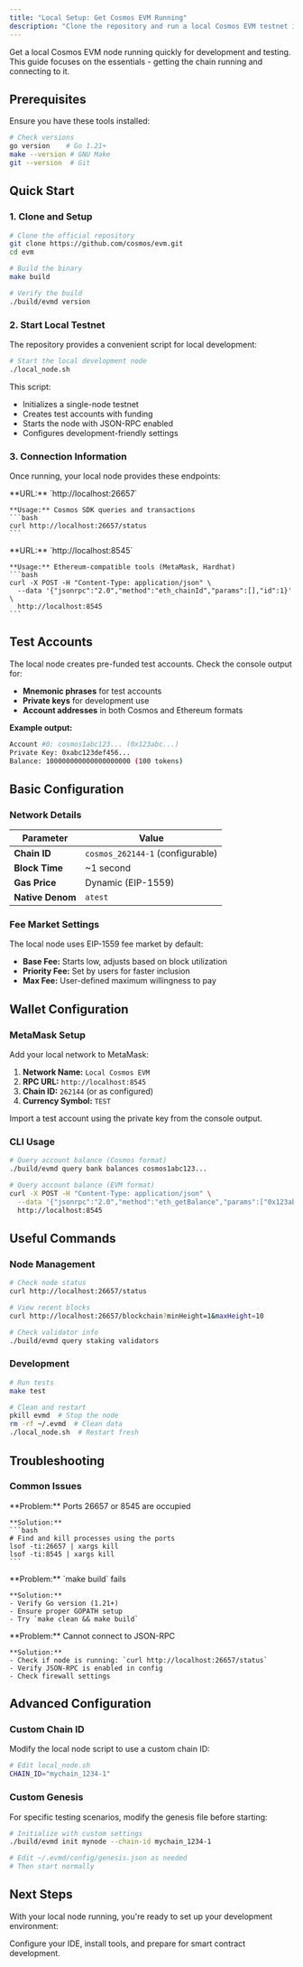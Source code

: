 ```yaml
---
title: "Local Setup: Get Cosmos EVM Running"
description: "Clone the repository and run a local Cosmos EVM testnet in under 5 minutes."
---
```


Get a local Cosmos EVM node running quickly for development and testing. This guide focuses on the essentials - getting the chain running and connecting to it.

## Prerequisites

Ensure you have these tools installed:

```bash
# Check versions
go version    # Go 1.21+
make --version # GNU Make
git --version  # Git
```

## Quick Start

### 1. Clone and Setup

```bash
# Clone the official repository
git clone https://github.com/cosmos/evm.git
cd evm

# Build the binary
make build

# Verify the build
./build/evmd version
```

### 2. Start Local Testnet

The repository provides a convenient script for local development:

```bash
# Start the local development node
./local_node.sh
```

This script:
- Initializes a single-node testnet
- Creates test accounts with funding
- Starts the node with JSON-RPC enabled
- Configures development-friendly settings

### 3. Connection Information

Once running, your local node provides these endpoints:

<CardGroup cols={2}>
  <Card title="Cosmos RPC" icon="atom">
    **URL:** `http://localhost:26657`

    **Usage:** Cosmos SDK queries and transactions
    ```bash
    curl http://localhost:26657/status
    ```
  </Card>

  <Card title="EVM JSON-RPC" icon="ethereum">
    **URL:** `http://localhost:8545`

    **Usage:** Ethereum-compatible tools (MetaMask, Hardhat)
    ```bash
    curl -X POST -H "Content-Type: application/json" \
      --data '{"jsonrpc":"2.0","method":"eth_chainId","params":[],"id":1}' \
      http://localhost:8545
    ```
  </Card>
</CardGroup>

## Test Accounts

The local node creates pre-funded test accounts. Check the console output for:

- **Mnemonic phrases** for test accounts
- **Private keys** for development use
- **Account addresses** in both Cosmos and Ethereum formats

**Example output:**
```bash
Account #0: cosmos1abc123... (0x123abc...)
Private Key: 0xabc123def456...
Balance: 100000000000000000000 (100 tokens)
```

## Basic Configuration

### Network Details

| Parameter | Value |
|-----------|-------|
| **Chain ID** | `cosmos_262144-1` (configurable) |
| **Block Time** | ~1 second |
| **Gas Price** | Dynamic (EIP-1559) |
| **Native Denom** | `atest` |

### Fee Market Settings

The local node uses EIP-1559 fee market by default:

- **Base Fee:** Starts low, adjusts based on block utilization
- **Priority Fee:** Set by users for faster inclusion
- **Max Fee:** User-defined maximum willingness to pay

## Wallet Configuration

### MetaMask Setup

Add your local network to MetaMask:

1. **Network Name:** `Local Cosmos EVM`
2. **RPC URL:** `http://localhost:8545`
3. **Chain ID:** `262144` (or as configured)
4. **Currency Symbol:** `TEST`

Import a test account using the private key from the console output.

### CLI Usage

```bash
# Query account balance (Cosmos format)
./build/evmd query bank balances cosmos1abc123...

# Query account balance (EVM format)
curl -X POST -H "Content-Type: application/json" \
  --data '{"jsonrpc":"2.0","method":"eth_getBalance","params":["0x123abc...","latest"],"id":1}' \
  http://localhost:8545
```

## Useful Commands

### Node Management

```bash
# Check node status
curl http://localhost:26657/status

# View recent blocks
curl http://localhost:26657/blockchain?minHeight=1&maxHeight=10

# Check validator info
./build/evmd query staking validators
```

### Development

```bash
# Run tests
make test

# Clean and restart
pkill evmd  # Stop the node
rm -rf ~/.evmd  # Clean data
./local_node.sh  # Restart fresh
```

## Troubleshooting

### Common Issues

<AccordionGroup>
  <Accordion title="Port Already in Use">
    **Problem:** Ports 26657 or 8545 are occupied

    **Solution:**
    ```bash
    # Find and kill processes using the ports
    lsof -ti:26657 | xargs kill
    lsof -ti:8545 | xargs kill
    ```
  </Accordion>

  <Accordion title="Build Failures">
    **Problem:** `make build` fails

    **Solution:**
    - Verify Go version (1.21+)
    - Ensure proper GOPATH setup
    - Try `make clean && make build`
  </Accordion>

  <Accordion title="Connection Refused">
    **Problem:** Cannot connect to JSON-RPC

    **Solution:**
    - Check if node is running: `curl http://localhost:26657/status`
    - Verify JSON-RPC is enabled in config
    - Check firewall settings
  </Accordion>
</AccordionGroup>

## Advanced Configuration

### Custom Chain ID

Modify the local node script to use a custom chain ID:

```bash
# Edit local_node.sh
CHAIN_ID="mychain_1234-1"
```

### Custom Genesis

For specific testing scenarios, modify the genesis file before starting:

```bash
# Initialize with custom settings
./build/evmd init mynode --chain-id mychain_1234-1

# Edit ~/.evmd/config/genesis.json as needed
# Then start normally
```

## Next Steps

With your local node running, you're ready to set up your development environment:

<Card title="Development Environment Setup" href="/docs/evm/developers/development-environment">
  Configure your IDE, install tools, and prepare for smart contract development.
</Card>